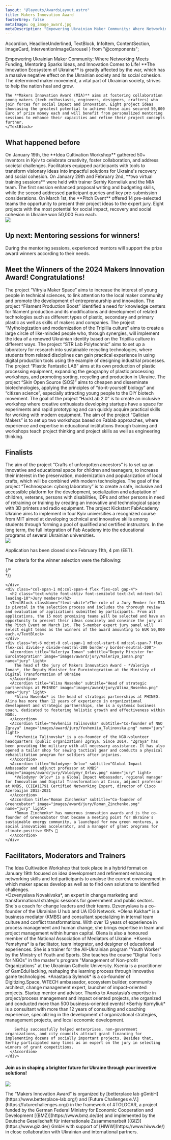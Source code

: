 ```yaml
---
layout: "@layouts/AwardsLayout.astro"
title: Makers Innovation Award
footerGrey: false
metaImage: og_image_award.jpg
metaDescription: "Empowering Ukrainian Maker Community: Where Networking Meets Funding, Mentoring Sparks Ideas, and Innovation Comes to Life!"
---
```


  Accordion,
  HeadlineUnderlined,
  TextBlock,
  InfoItem,
  ContentSection,
  ImageCard,
  InterventionImageCarousel
} from "@components";

<WideCard
    bg={3}
    className="mt-20 md:mt-32"
    centerImage="makers-innovation-award-logo.svg"
  />
<div class="bg-neutral-50 w-full -mt-48 pt-48">
  <div class="container-width grid grid-cols-1 md:grid-cols-12 gap-8 mt-8 mb-20 md:mt-20 bg-neutral-50 lg:!px-0">
    <HeadlineUnderlined variant={11} className="pt-10 pb-8 sm:py-0 col-span-5">
      Empowering Ukrainian Maker Community: Where Networking Meets Funding, Mentoring Sparks Ideas, and Innovation Comes to Life!
    </HeadlineUnderlined>
    <TextBlock className="col-span-6">
    **The Innovation Ecosystem of Ukraine** is greatly affected by the war, which has a massive negative effect on the Ukrainian society and its social cohesion. The determined maker movement, a vital part of Ukrainian society, strives to help the nation heal and grow.

    The **Makers Innovation Award (MIA)** aims at fostering collaboration among makers (tech enthusiasts, engineers, designers, crafters) who join forces for social impact and innovation. Eight project ideas showcasing the greatest potential to achieve these aims secured 50,000 Euro of prize money each and will benefit from personalized mentoring sessions to enhance their capacities and refine their project concepts further.
    </TextBlock>
  </div>
</div>

<div class="container-width grid grid-cols-1 md:grid-cols-12 gap-8 py-8 md:py-24">
  <div class="col-span-1 md:col-span-12">
    <h2
      class="text-neutral-900 text-lg leading-6 lg:text-2xl lg:leading-7 font-aktiv font-semibold"
    >What happened before</h2>
  </div>
  <TextBlock className="col-span-1 md:col-span-4">
    On January 19th, the **Idea Cultivation Workshop** gathered 50+ inventors in Kyiv to celebrate creativity, foster collaboration, and address societal challenges. Facilitators equipped participants with tools to transform visionary ideas into impactful solutions for Ukraine's recovery and social cohesion. 
  </TextBlock>
  <TextBlock className="col-span-1 md:col-span-4">
    On January 29th and February 2nd, **two virtual training sessions** were held with trainer Serhiy Korneliuk and the MIA team. The first session enhanced proposal writing and budgeting skills, while the second addressed participant queries and key pre-submission considerations.
  </TextBlock>
  <TextBlock className="col-span-1 md:col-span-4">
    On March 1st, the **Pitch Event** offered 14 pre-selected teams the opportunity to present their project ideas to the expert jury. Eight projects with the most potential for social impact, recovery and social cohesion in Ukraine won 50,000 Euro each. 
  </TextBlock>
</div>

<div class="container-width grid grid-cols-12 py-8 md:py-24">
  <img src="images/award/award-timeline.svg" className="col-span-12 w-full" />
</div>

<div class="container-width grid grid-cols-1 lg:grid-cols-12 gap-8 py-8 md:py-24">
  <div class="col-span-1 lg:col-span-6 flex flex-col gap-8">
    <h2
      class="text-neutral-900 text-lg leading-6 lg:text-2xl lg:leading-7 font-aktiv font-semibold"
    >Up next: Mentoring sessions for winners!</h2>
    <TextBlock>
      During the mentoring sessions, experienced mentors will support the prize award winners according to their needs.  
    </TextBlock>
  </div>
</div>

<div class="container-width grid grid-cols-1 md:grid-cols-12 gap-8 py-8 md:py-24">
  <div class="col-span-1 md:col-span-12">
    <h2
      class="text-neutral-900 text-lg leading-6 lg:text-2xl lg:leading-7 font-aktiv font-semibold"
    >Meet the Winners of the 2024 Makers Innovation Award! Congratulations!</h2>
  </div>
</div>

<ContentSection variant="dark" className="z-10 mt-20 md:mt-0">
  <div class="container-width grid grid-cols-1 md:grid-cols-3 gap-6 -mt-20 pb-8">
    <ImageCard aspect="2/1" title="Molodozhni Vitryla" img="images/award/winners/molodozhni-vitryla.jpg" imgClassName="object-top">The project “Vitryla Maker Space” aims to increase the interest of young people in technical sciences, to link attention to the local maker community and promote the development of entrepreneurship and innovation. </ImageCard>
    <ImageCard aspect="2/1" title="Noyiv Kurin" img="images/award/winners/noyiv-kurin.jpg" imgClassName="object-top">The project “Filament Production Boost” identified a need for knowledge centers for filament production and its modifications and development of related technologies such as different types of plastic, secondary and primary plastic as well as skills of makers and companies.</ImageCard>
    <ImageCard aspect="2/1" title="It's Craft" img="images/award/winners/its-craft.jpg" imgClassName="object-top">The project “Mythologization and modernization of the Tripillia culture” aims to create a large circle of like-minded people who, through synergies, will implement the idea of a renewed Ukrainian identity based on the Tripillia culture in different ways.</ImageCard>
    <ImageCard aspect="2/1" title="CultGroup" img="images/award/winners/cultgroup.jpg" imgClassName="object-top">The project “STR Lab Polytechnic” aims to set up a laboratory for research into sustainable recycling technologies, where students from related disciplines can gain practical experience in using digital production tools using the example of designing industrial processes.</ImageCard>
    <ImageCard aspect="2/1" title="Eco misto Chernihiv" img="images/award/winners/eko-misto-chernihiv.jpg" imgClassName="object-top">The project “Plastic Fantastic LAB” aims at its own production of plastic processing equipment, expanding the geography of plastic processing workshops, and promoting sorting, recycling and production in Ukraine.</ImageCard>
    <ImageCard aspect="2/1" title="Molod' Online" img="images/award/winners/molod-online.jpg" imgClassName="object-top">The project “Skin Open Source (SOS)” aims to cheapen and disseminate biotechnologies, applying the principles of “do-it-yourself biology” and “citizen science”, especially attracting young people to the DIY biotech movement.</ImageCard>
    <ImageCard aspect="2/1" title="HackLab" img="images/award/winners/hacklab.jpg" imgClassName="object-top">The goal of the project “HackLab 2.0” is to create an inclusive workshop where creative enthusiasts developing startups have a space for experiments and rapid prototyping and can quickly acquire practical skills for working with modern equipment.</ImageCard>
    <ImageCard aspect="2/1" title="Kolo" img="images/award/winners/kolo.jpg" imgClassName="object-top">The aim of the project “Galician Makers” is to set up two workshops based on Fablab approaches, where experience and expertise in educational institutions through training and workshops teach project thinking and project skills as well as engineering thinking.</ImageCard>
  </div>
  <div class="container-width grid grid-cols-3 gap-6 pb-8">
    <h2 class="text-white text-lg leading-6 lg:text-2xl lg:leading-7 font-aktiv font-semibold">Finalists</h2>
  </div>
  <div class="container-width grid grid-cols-1 md:grid-cols-3 gap-6 pb-8">
    <ImageCard aspect="2/1" title="NGO Tourist Association Hutsuliya" img="images/award/winners/hutsuliya.jpg" imgClassName="object-top">The aim of the project “Crafts of unforgotten ancestors” is to set up an innovative and educational space for children and teenagers, to increase their interest in the preservation, modernization and popularization of local crafts, which will be combined with modern technologies.</ImageCard>
    <ImageCard aspect="2/1" title="Pure hearts Kalush" img="images/award/winners/pure-hearts-kalush.jpg" imgClassName="object-top">The goal of the project “Technospace: cyborg laboratory” is to create a safe, inclusive and accessible platform for the development, socialization and adaptation of children, veterans, persons with disabilities, IDPs and other persons in need of retraining or training by creating an innovative and technological space with 3D printers and radio equipment.</ImageCard>
    <ImageCard aspect="2/1" title="Charity Foundation «Soloma Cats»" img="images/award/winners/soloma-cats.jpg" imgClassName="object-top">The project Kickstart FabAcademy Ukraine aims to implement in four Kyiv universities a recognized course from MIT aimed at developing technical and innovative skills among students through forming a pool of qualified and certified instructors. In the long term, the full integration of Fab Academy into the educational programs of several Ukrainian universities.</ImageCard>
    </div>
</ContentSection>

<ContentSection variant="dark" className="pb-8">
  <div class="container-width grid grid-cols-12">
    <InterventionImageCarousel dark className="col-span-12 md:col-start-2 md:col-span-10" images={[
      "images/award/gallery/Tolocar_Award_1.jpg",
      "images/award/gallery/Tolocar_Award_2.jpg",
      "images/award/gallery/Tolocar_Award_3.jpg",
      "images/award/gallery/Tolocar_Award_4.jpg",
      "images/award/gallery/Tolocar_Award_5.jpg",
      "images/award/gallery/Tolocar_Award_6.jpg",
      "images/award/gallery/Tolocar_Award_7.jpg",
      "images/award/gallery/Tolocar_Award_8.jpg",
      "images/award/gallery/Tolocar_Award_9.jpg",
      "images/award/gallery/Tolocar_Award_10.jpg",
      "images/award/gallery/Tolocar_Award_11.jpg",
      "images/award/gallery/Tolocar_Award_12.jpg",
      "images/award/gallery/Tolocar_Award_13.jpg",
      "images/award/gallery/Tolocar_Award_14.jpg",
      "images/award/gallery/Tolocar_Award_15.jpg",
      "images/award/gallery/Tolocar_Award_16.jpg",
      "images/award/gallery/Tolocar_Award_17.jpg",
      "images/award/gallery/Tolocar_Award_18.jpg",
      "images/award/gallery/Tolocar_Award_19.jpg",
      "images/award/gallery/Tolocar_Award_20.jpg",
      "images/award/gallery/Tolocar_Award_21.jpg",
      "images/award/gallery/Tolocar_Award_22.jpg",
      "images/award/gallery/Tolocar_Award_23.jpg",
      "images/award/gallery/Tolocar_Award_24.jpg"
]} client:load/>
  </div>
</ContentSection>

<div class="bg-tolo-green w-full text-white">
  <div class="container-width grid grid-cols-1 md:grid-cols-12 gap-x-16 gap-y-2 md:gap-y-24 py-8 md:py-24">
    <div class="col-span-1 md:col-span-5 flex items-center justify-center">
      <img src="images/award/selection-criteria.svg" className="col-span-12 w-full" />
    </div>
    <div class="col-span-1 md:col-span-7 font-semibold font-aktiv text-2xl flex flex-col gap-4">
      <p>Application has been closed since February 11th, 4 pm (EET).</p>
      <p>The criteria for the winner selection were the following:</p>
    </div>
    <div class="col-span-1 my-6 md:my-0 md:col-span-12 grid grid-cols-1 md:grid-cols-3 gap-8">
      <InfoItem
        title="Social Impact"
        description="How big is the social impact the idea can create?"
        icon="bullseye_arrow"
        className="col-span-1"
      />
      <InfoItem
        title="Feasibility"
        description="How feasible is it for the team to implement the idea?"
        icon="feather"
        className="col-span-1"
      />
      <InfoItem
        title="Scalability"
        description="To what extent can the idea be expanded/ scaled to many people?"
        icon="maximize"
        className="col-span-1"
      />
      <InfoItem
        title="Innovativeness"
        description="What is the level of innovation? How new or different is the idea?"
        icon="lightbulb"
        className="col-span-1"
      />
      <InfoItem
        title="Sustainability"
        description="Does the project have a mature idea to sustain itself eventually?"
        icon="leaf"
        className="col-span-1"
      />
      <InfoItem
        title="Team"
        description="Is the team for the implementation of the project well positioned in terms of motivation, cohesion and background knowledge?"
        icon="users"
        className="col-span-1"
      />
      {/* <div class="md:col-start-2 col-span-1">
        <ButtonLink className="w-full" caption="Apply now" target="https://docs.google.com/forms/d/e/1FAIpQLSevNCKvz3f-L2_5Ci8ctaiPSAy5fNCfIeB8DptEHZxh_xPZcw/viewform" variant="light" newTab />
      </div> */}

    </div>
    <div class="col-span-1 md:col-span-4 flex flex-col gap-4">
      <h2 class="text-white font-aktiv font-semibold text-3xl md:text-5xl leading-10">Jury members</h2>
      <TextBlock className="!text-white">The role of a Jury Member for MIA is pivotal in the selection process and includes the thorough review and evaluation of applications submitted by participants. From all applications, the 15 most promising teams will be selected and have an opportunity to present their ideas concisely and convince the jury at the Pitch Event on March 1st. The 5-member expert jury panel will select eight teams as the winners of the award amounting to EUR 50,000 each.</TextBlock>
    </div>
    <div class="mt-6 md:mt-0 col-span-1 md:col-start-6 md:col-span-7 flex flex-col divide-y divide-neutral-200 border-y border-neutral-200">
      <Accordion title="Valeriya Ionan" subtitle="Deputy Minister for Eurointegration" image="images/award/jury/Valeriya_Ionan.png" name="jury" light>
        The head of the jury of Makers Innovation Award - *Valeriya Ionan*, the Deputy Minister for Eurointegration at the Ministry of Digital Transformation of Ukraine
      </Accordion>
      <Accordion title="Alina Nosenko" subtitle="Head of strategic partnerships at PHINEO" image="images/award/jury/Alina_Nosenko.png" name="jury" light>
        *Alina Nosenko* is the head of strategic partnerships at PHINEO. Alina has more than 12 years of experience in organizational development and strategic partnerships, she is a systemic business coach, dedicated to fostering holistic growth and effectiveness within NGOs.
      </Accordion>
      <Accordion title="Yevheniia Talinovska" subtitle="Co-founder of NGO Zgraya" image="images/award/jury/Yevheniia_Talinovska.png" name="jury" light>
        *Yevheniia Talinovska* is a co-founder of the NGO-volunteer headquarters (public organization) Zgraya. Since 2014, "Zgraya" has been providing the military with all necessary assistance. It has also opened a tailor shop for sewing tactical gear and conducts a physical rehabilitation program for soldiers after injuries.
      </Accordion>
      <Accordion title="Volodymyr Orlov" subtitle="Global Impact Ambassador and adjunct professor at KMBS" image="images/award/jury/Volodymyr_Orlov.png" name="jury" light>
        *Volodymyr Orlov* is a Global Impact Ambassador, regional manager for Innovation and Digital Transformation at Cisco, adjunct professor at KMBS, CCIE#11791 Certified Networking Expert, director of Cisco Azerbaijan 2013-2021 
      </Accordion>
      <Accordion title="Roman Zinchenko" subtitle="Co-founder of Greencubator" image="images/award/jury/Roman_Zinchenko.png" name="jury" light>
        *Roman Zinchenko* has numerous innovation awards and is the co-founder of Greencubator that became a meeting point for Ukraine's sustainable energy community, a launchpad for new green ventures, a social innovations accelerator, and a manager of grant programs for climate-positive SMEs 🌳 
      </Accordion>
    </div>
  </div>
</div>


<div class="bg-neutral-50 w-full">
  <div class="container-width grid grid-cols-1 md:grid-cols-12 py-8 md:py-24 gap-8">
    <div class="col-span-1 md:col-span-4 flex flex-col gap-4">
      <h2 class="text-tolo-black font-aktiv font-semibold text-3xl md:text-5xl leading-10">Facilitators, Moderators and Trainers</h2>
      <TextBlock>The Idea Cultivation Workshop that took place in a hybrid format on January 19th focused on idea development and refinement enhancing networking skills and led participants to analyse the current environement in which maker spaces develop as well as to find own solutions to identified challenges.</TextBlock>
    </div>
    <div class="col-span-1 mt-6 md:mt-0 md:col-start-6 md:col-span-7 flex flex-col divide-y divide-neutral-200 border-y border-neutral-200">
      <Accordion title="Dzvenyslava Novakivska" subtitle="Facilitator" image="images/award/trainers/Dzvenyslava_Novakivska.png" name="jury">
        *Dzvenyslava Novakivska*, an expert in change marketing and transformational strategic sessions for government and public sectors. She's a coach for change leaders and their teams. Dzvenyslava is a co-founder of the Ukrainian U hub and UA IDG Network.
      </Accordion>
      <Accordion title="Olena Kukhar" subtitle="Co-facilitator" image="images/award/trainers/Olena_Kukhar.png" name="jury">
        *Olena Kukhar* is a business mediator (KMBS) and consultant specializing in internal team culture and conflict transformations. With over 13 years of experience in process management and human change, she brings expertise in team and project management within human capital. Olena is also a honoured member of the National Association of Mediators of Ukraine.
      </Accordion>
      <Accordion title="Ksenia Yemshyna" subtitle="Co-facilitator" image="images/award/trainers/Ksenia_Yemshyna.png" name="jury">
        *Ksenia Yemshyna* is a facilitator, team integrator, and designer of educational experiences. She is a trainer for the All-Ukrainian program "Youth Worker" by the Ministry of Youth and Sports. She teaches the course "Digital Tools for NGOs" in the master's program "Management of Non-profit Organizations" at the Ukrainian Catholic University. Ksenia is a practitioner of GamEduHacking, reshaping the learning process through innovative game technologies.
      </Accordion>
      <Accordion title="Anastasia Sylenok" subtitle="Moderator" image="images/award/trainers/Anastasia_Sylenok.png" name="jury">
        *Anastasia Sylenok* is a co-founder of Digitizing.Space, WTECH ambassador, ecosystem builder, community architect, change management expert, launcher of impact-oriented projects. Startup mentor and advisor.
        Thanks to Anastasia’s expertise in project/process management and impact oriented projects, she organized and conducted more than 500 business-oriented events!
      </Accordion>
      <Accordion title="Serhiy Kornyliuk" subtitle="Trainer" image="images/award/trainers/Serhiy_Kornyliuk.png" name="jury">
        *Serhiy Kornyliuk* is a consultant with more than 12 years of consulting and coaching experience, specializing in the development of organizational strategies, management projects, and local economic development.
        
        Serhiy successfully helped enterprises, non-government organizations, and city councils attract grant financing for implementing dozens of socially important projects. Besides that, Serhiy participated many times as an expert on the jury in selecting winners of grant competitions.
      </Accordion>
    </div>
  </div>
</div>

<WideCard bg={4} className="mt-16"><div className="text-white py-10 px-6 md:px-10 md:py-20 flex h-full items-center justify-between"><h4 className="text-xl md:text-[2.5rem]/[1.2] font-aktiv font-semibold w-full md:max-w-[50%] z-10">Join us in shaping a brighter future for Ukraine through your inventive solutions!</h4><img className="absolute right-0 h-[120%] w-auto z-0" src="bulb-cog-dark.svg" /></div></WideCard>
<div class="container-width lg:container-width-hero text-lg leading-6 custom-prose max-w-none !px-8 mt-8">
The “Makers Innovation Award” is organized by [betterplace lab gGmbH](https://www.betterplace-lab.org/) and [Future Challenges e.V.](https://futurechallenges.org/) in the framework of #TOLOCAR, a project funded by the German Federal Ministry for Economic Cooperation and Development [(BMZ)](https://www.bmz.de/de) and implemented by the Deutsche Gesellschaft für internationale Zusammenarbeit [(GIZ)](https://www.giz.de/) GmbH with support of [HIWW](https://www.hiww.de/) in close collaboration with Ukrainian and international partners.
</div>
